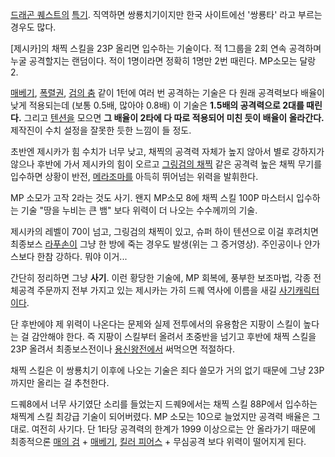 {{{+2 双竜打ち }}}

[[드래곤 퀘스트]]의 [[특기]]. 직역하면 쌍룡치기이지만 한국 사이트에선 '쌍룡타' 라고 부르는 경우도 많다.

[제시카]의 채찍 스킬을 23P 올리면 입수하는 기술이다. 적 1그룹을 2회 연속 공격하며 누굴 공격할지는 랜덤이다. 적이 1명이라면 정확히 1명만 2번 때린다. MP소모는 달랑 2.

[[매베기]], [[폭렬권]], [[검의 춤]] 같이 1턴에 여러 번 공격하는 기술은 다 원래 공격력보다 배율이 낮게 적용되는데 (보통 0.5배, 많아야 0.8배) 이 기술은 '''1.5배의 공격력으로 2대를 때린다.''' 그리고 [[텐션]]을 모으면 '''그 배율이 2타에 다 따로 적용되어 미친 듯이 배율이 올라간다.''' 제작진이 수치 설정을 잘못한 듯한 느낌이 들 정도.

초반엔 제시카가 힘 수치가 너무 낮고, 채찍의 공격력 자체가 높지 않아서 별로 강하지가 않으나 후반에 가서 제시카의 힘이 오르고 [[그링검의 채찍]] 같은 공격력 높은 채찍 무기를 입수하면 상황이 반전, [[메라조마]]를 아득히 뛰어넘는 위력을 발휘한다.

MP 소모가 고작 2라는 것도 사기. 왠지 MP소모 8에 채찍 스킬 100P 마스터시 입수하는 기술 "땅을 누비는 큰 뱀" 보다 위력이 더 나오는 수수께끼의 기술.

{{{#!html
<object width="425" height="344"><param name="movie" value="http://www.youtube.com/v/Tot6Nt21mG4&hl=ja&fs=1"></param><param name="allowFullScreen" value="true"></param><param name="allowscriptaccess" value="always"></param><embed src="http://www.youtube.com/v/Tot6Nt21mG4&hl=ja&fs=1" type="application/x-shockwave-flash" allowscriptaccess="always" allowfullscreen="true" width="425" height="344"></embed></object>}}}


제시카의 레벨이 70이 넘고, 그링검의 채찍이 있고, 슈퍼 하이 텐션으로 이걸 후려치면 최종보스 [[라푸손]]이 그냥 한 방에 죽는 경우도 발생(위는 그 증거영상). 주인공이나 얀가스보다 한참 강하다. 뭐야 이거...

간단히 정리하면 그냥 '''사기'''. 이런 황당한 기술에, MP 회복에, 풍부한 보조마법, 각종 전체공격 주문까지 전부 가지고 있는 제시카는 가히 드퀘 역사에 이름을 새길 [[사기캐릭터]]이다.

단 후반에야 제 위력이 나온다는 문제와 실제 전투에서의 유용함은 지팡이 스킬이 높다는 걸 감안해야 한다. 즉 지팡이 스킬부터 올려서 초중반을 넘기고 후반에 채찍 스킬을 23P 올려서 최종보스전이나 [[용신왕]]전에서 써먹으면 적절하다.

채찍 스킬은 이 쌍룡치기 이후에 나오는 기술은 죄다 쓸모가 거의 없기 때문에 그냥 23P 까지만 올리는 걸 추천한다.

드퀘8에서 너무 사기였단 소리를 들었는지 드퀘9에서는 채찍 스킬 88P에서 입수하는 채찍계 스킬 최강급 기술이 되어버렸다. MP 소모는 10으로 늘었지만 공격력 배율은 그대로. 여전히 사기다. 단 1타당 공격력의 한계가 1999 이상으로는 안 올라가기 때문에 최종적으론 [[매의 검]] + [[매베기]], [[킬러 피어스]] + 무심공격 보다 위력이 떨어지게 된다.
